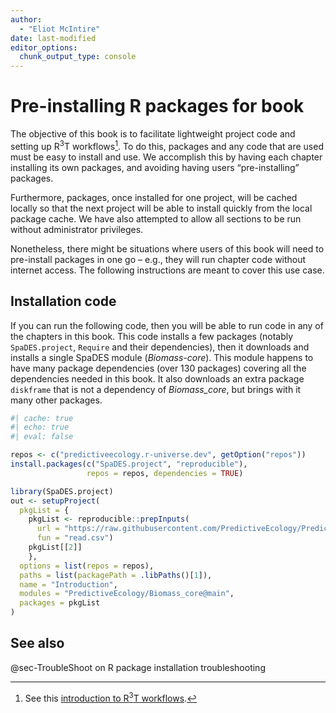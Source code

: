 ```yaml
---
author:
  - "Eliot McIntire"
date: last-modified
editor_options:
  chunk_output_type: console
---
```


# Pre-installing R packages for book

The objective of this book is to facilitate lightweight project code and
setting up R^3^T workflows[^1]. To do this, packages and any code that
are used must be easy to install and use. We accomplish this by having
each chapter installing its own packages, and avoiding having users
"pre-installing" packages.

Furthermore, packages, once installed for one project, will be cached
locally so that the next project will be able to install quickly from
the local package cache. We have also attempted to allow all sections to
be run without administrator privileges.

Nonetheless, there might be situations where users of this book will
need to pre-install packages in one go – e.g., they will run chapter
code without internet access. The following instructions are meant to
cover this use case.

## Installation code

If you can run the following code, then you will be able to run code in
any of the chapters in this book. This code installs a few packages
(notably `SpaDES.project`, `Require` and their dependencies), then it
downloads and installs a single SpaDES module (*Biomass-core*). This
module happens to have many package dependencies (over 130 packages)
covering all the dependencies needed in this book. It also downloads an
extra package `diskframe` that is not a dependency of *Biomass_core*,
but brings with it many other packages.

```r
#| cache: true
#| echo: true
#| eval: false

repos <- c("predictiveecology.r-universe.dev", getOption("repos"))
install.packages(c("SpaDES.project", "reproducible"),
                 repos = repos, dependencies = TRUE)

library(SpaDES.project)
out <- setupProject(
  pkgList = {
    pkgList <- reproducible::prepInputs(
      url = "https://raw.githubusercontent.com/PredictiveEcology/PredictiveEcology.org/14-fix-webpage-build/training/R/pkgList.csv",
      fun = "read.csv")
    pkgList[[2]]
    },
  options = list(repos = repos),
  paths = list(packagePath = .libPaths()[1]),
  name = "Introduction",
  modules = "PredictiveEcology/Biomass_core@main",
  packages = pkgList
)

```

## See also

@sec-TroubleShoot on R package installation troubleshooting

[^1]: See this [introduction to R^3^T
    workflows](https://ceresbarros.github.io/reproducible-workflowsWS/presentations/20230712_BESMacroSIG2023_ReproducibleWorkflowsWS.pdf).
